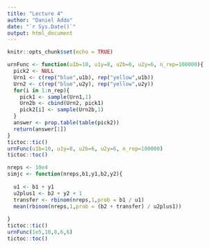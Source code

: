 ```yaml
---
title: "Lecture 4"
author: "Daniel Addo"
date: "`r Sys.Date()`"
output: html_document
---
```


```r
knitr::opts_chunk$set(echo = TRUE)
```

```r

urnFunc <- function(u1b=10, u1y=8, u2b=6, u2y=6, n_rep=100000){
  pick2 <- NULL
  Urn1 <- c(rep("blue",u1b), rep("yellow",u1b))
  Urn2 <- c(rep("blue",u2y), rep("yellow",u2y))
  for(i in 1:n_rep){
    pick1 <- sample(Urn1,1)
    Urn2b <- cbind(Urn2, pick1) 
    pick2[i] <- sample(Urn2b,1)
  }
  answer <- prop.table(table(pick2))
  return(answer[1])
}
tictoc::tic()
urnFunc(u1b=10, u1y=8, u2b=6, u2y=6, n_rep=100000)
tictoc::toc()
```
```r
nreps <- 10e4
simjc <- function(nreps,b1,y1,b2,y2){
  
  u1 <- b1 + y1  
  u2plus1 <- b2 + y2 + 1
  transfer <- rbinom(nreps,1,prob = b1 / u1)
  mean(rbinom(nreps,1,prob = (b2 + transfer) / u2plus1))
  
}
tictoc::tic()
urnFunc(1e5,10,8,6,6)
tictoc::toc()
```

